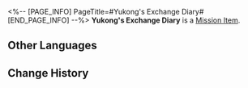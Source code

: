 <%-- [PAGE_INFO]
PageTitle=#Yukong's Exchange Diary#
[END_PAGE_INFO] --%>
{{Item Infobox
|id          = 140222
|image       = Item Yukong's Exchange Diary.png
|type        = Mission Item
|invCategory = Missions
|rarity      = 3
|effect      = 
|description = Yukong hopes to still be that carefree Foxian girl, flying through the skies. But time will always pass by turbulently.
}}
'''Yukong's Exchange Diary''' is a [[Mission Item]].

==Other Languages==
{{Other Languages
|en   = Yukong's Exchange Diary
|zhs  = 驭空的交换日记
|zht  = 馭空的交換日記
|ja   = 御空の交換日記
|ko   = 어공의 교환 일기
|es   = Diario de intercambios de Yukong
|fr   = Journal partagé de Yukong
|ru   = Записи Юйкун
|th   = ไดอารี่แลกเปลี่ยนของ Yukong
|vi   = Nhật Ký Trao Đổi Của Yukong
|de   = Yukongs Austauschtagebuch
|id   = Diari Pertukaran Yukong
|pt   = Diário de Conversa da Yukong
}}

==Change History==
{{Change History|1.2}}